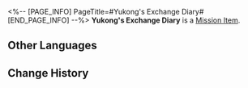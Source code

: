 <%-- [PAGE_INFO]
PageTitle=#Yukong's Exchange Diary#
[END_PAGE_INFO] --%>
{{Item Infobox
|id          = 140222
|image       = Item Yukong's Exchange Diary.png
|type        = Mission Item
|invCategory = Missions
|rarity      = 3
|effect      = 
|description = Yukong hopes to still be that carefree Foxian girl, flying through the skies. But time will always pass by turbulently.
}}
'''Yukong's Exchange Diary''' is a [[Mission Item]].

==Other Languages==
{{Other Languages
|en   = Yukong's Exchange Diary
|zhs  = 驭空的交换日记
|zht  = 馭空的交換日記
|ja   = 御空の交換日記
|ko   = 어공의 교환 일기
|es   = Diario de intercambios de Yukong
|fr   = Journal partagé de Yukong
|ru   = Записи Юйкун
|th   = ไดอารี่แลกเปลี่ยนของ Yukong
|vi   = Nhật Ký Trao Đổi Của Yukong
|de   = Yukongs Austauschtagebuch
|id   = Diari Pertukaran Yukong
|pt   = Diário de Conversa da Yukong
}}

==Change History==
{{Change History|1.2}}